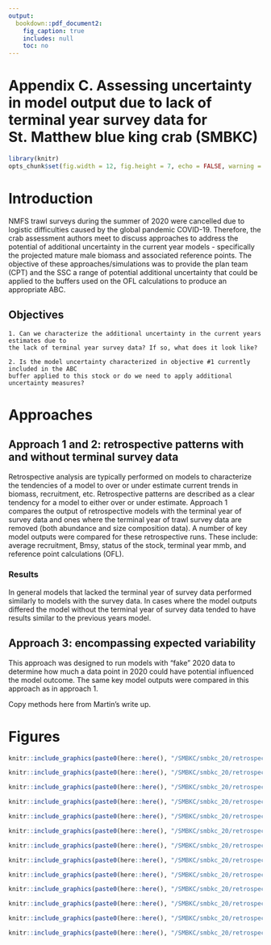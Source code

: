 ```yaml
---
output:
  bookdown::pdf_document2:
    fig_caption: true
    includes: null
    toc: no
---
```

# Appendix C. Assessing uncertainty in model output due to lack of terminal year survey data for St. Matthew blue king crab (SMBKC) {-}

\pagenumbering{gobble}

```r
library(knitr)
opts_chunk$set(fig.width = 12, fig.height = 7, echo = FALSE, warning = FALSE, message = FALSE,  dpi=300)
```

# Introduction{-}
NMFS trawl surveys during the summer of 2020 were cancelled due to logistic difficulties caused by the global pandemic COVID-19. Therefore, the crab assessment authors meet to discuss approaches to address the potential of additional uncertainty in the current year models - specifically the projected mature male biomass and associated reference points. The objective of these approaches/simulations was to provide the plan team (CPT) and the SSC a range of potential additional uncertainty that could be applied to the buffers used on the OFL calculations to produce an appropriate ABC. 

## Objectives {-}

    1. Can we characterize the additional uncertainty in the current years estimates due to 
    the lack of terminal year survey data? If so, what does it look like?

    2. Is the model uncertainty characterized in objective #1 currently included in the ABC 
    buffer applied to this stock or do we need to apply additional uncertainty measures?


# Approaches {-}


## Approach 1 and 2: retrospective patterns with and without terminal survey data {-}

Retrospective analysis are typically performed on models to characterize the tendencies of a model to over or under estimate current trends in biomass, recruitment, etc. Retrospective patterns are described as a clear tendency for a model to either over or under estimate. Approach 1 compares the output of retrospective models with the terminal year of survey data and ones where the terminal year of trawl survey data are removed (both abundance and size composition data). 
A number of key model outputs were compared for these retrospective runs. These include: average recruitment, Bmsy, status of the stock, terminal year mmb, and reference point calculations (OFL). 

### Results {-}
In general models that lacked the terminal year of survey data performed similarly to models with the survey data. In cases where the model outputs differed the model without the terminal year of survey data tended to have results similar to the previous years model. 



## Approach 3: encompassing expected variability {-}

This approach was designed to run models with "fake" 2020 data to determine how much a data point in 2020 could have potential influenced the model outcome. The same key model outputs were compared in this approach as in approach 1. 

Copy methods here from Martin's write up. 

\pagebreak 

# Figures {-}
\newpage

```r
knitr::include_graphics(paste0(here::here(), "/SMBKC/smbkc_20/retrospective_model_1/figures/ssb_time_series_normal.png"), dpi = 125)
```


```r
knitr::include_graphics(paste0(here::here(), "/SMBKC/smbkc_20/retrospective_model_1/figures/ssb_time_series_normal_current.png"), dpi = 125)
```

```r
knitr::include_graphics(paste0(here::here(), "/SMBKC/smbkc_20/retrospective_model_1/figures/ssb_time_series_all.png"), dpi = 125)
```

```r
knitr::include_graphics(paste0(here::here(), "/SMBKC/smbkc_20/retrospective_model_1/figures/ssb_time_series_last5_compare_recent.png"), dpi = 125)
```

```r
knitr::include_graphics(paste0(here::here(), "/SMBKC/smbkc_20/retrospective_model_1/figures/avgR_compare.png"), dpi = 125)
```

```r
knitr::include_graphics(paste0(here::here(), "/SMBKC/smbkc_20/retrospective_model_1/figures/Bmsy_compare.png"), dpi = 125)
```

```r
knitr::include_graphics(paste0(here::here(), "/SMBKC/smbkc_20/retrospective_model_1/figures/Status_compare.png"), dpi = 125)
```

```r
knitr::include_graphics(paste0(here::here(), "/SMBKC/smbkc_20/retrospective_model_1/figures/Terminal_mmb_compare.png"), dpi = 125)
```


```r
knitr::include_graphics(paste0(here::here(), "/SMBKC/smbkc_20/retrospective_model_1/figures/fofl_compare.png"), dpi = 125)
```


```r
knitr::include_graphics(paste0(here::here(), "/SMBKC/smbkc_20/retrospective_model_1/figures/OFL_compare.png"), dpi = 125)
```


```r
knitr::include_graphics(paste0(here::here(), "/SMBKC/smbkc_20/retrospective_model_1/figures/app3_ssb_all_yrs.png"), dpi = 125)
```

```r
knitr::include_graphics(paste0(here::here(), "/SMBKC/smbkc_20/retrospective_model_1/figures/app3_last_10yrs_ssb.png"), dpi = 125)
```


```r
knitr::include_graphics(paste0(here::here(), "/SMBKC/smbkc_20/retrospective_model_1/figures/app3_bar_graph_output.png"), dpi = 125)
```